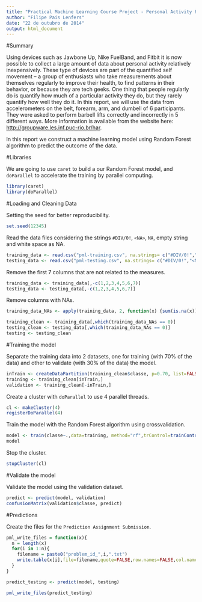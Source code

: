 ```yaml
---
title: "Practical Machine Learning Course Project - Personal Activity Prediction"
author: "Filipe Pais Lenfers"
date: "22 de outubro de 2014"
output: html_document
---
```


#Summary

Using devices such as Jawbone Up, Nike FuelBand, and Fitbit it is now possible to collect a large amount of data about personal activity relatively inexpensively. These type of devices are part of the quantified self movement – a group of enthusiasts who take measurements about themselves regularly to improve their health, to find patterns in their behavior, or because they are tech geeks. One thing that people regularly do is quantify how much of a particular activity they do, but they rarely quantify how well they do it. In this report, we will use the data from accelerometers on the belt, forearm, arm, and dumbell of 6 participants. They were asked to perform barbell lifts correctly and incorrectly in 5 different ways. More information is available from the website here: <http://groupware.les.inf.puc-rio.br/har>. 

In this report we construct a machine learning model using Random Forest algorithm to predict the outcome of the data.

#Libraries

We are going to use `caret` to build a our Random Forest model, and `doParallel` to accelerate the training by parallel computing.

```r
library(caret)
library(doParallel)
```

#Loading and Cleaning Data

Setting the seed for better reproducibility.
```r
set.seed(12345)
```

Read the data files considering the strings `#DIV/0!`, `<NA>`, `NA`, empty string and white space as NA.
```r
training_data <- read.csv("pml-training.csv", na.strings= c("#DIV/0!","<NA>","NA",""," "))
testing_data <- read.csv("pml-testing.csv", na.strings= c("#DIV/0!","<NA>","NA",""," "))
```

Remove the first 7 columns that are not related to the measures. 
```r
training_data <- training_data[,-c(1,2,3,4,5,6,7)]
testing_data <- testing_data[,-c(1,2,3,4,5,6,7)]
```

Remove columns with NAs.
```r
training_data_NAs <- apply(training_data, 2, function(x) {sum(is.na(x))})

training_clean <- training_data[,which(training_data_NAs == 0)]
testing_clean <- testing_data[,which(training_data_NAs == 0)]
testing <- testing_clean
```

#Training the model

Separate the training data into 2 datasets, one for training (with 70% of the data) and other to validate (with 30% of the data) the model.
```r
inTrain <- createDataPartition(training_clean$classe, p=0.70, list=FALSE)
training <- training_clean[inTrain,]
validation <- training_clean[-inTrain,]
```

Create a cluster with `doParallel` to use 4 parallel threads.
```r
cl <- makeCluster(4)
registerDoParallel(4)
```

Train the model with the Random Forest algorithm using crossvalidation.
```r
model <- train(classe~.,data=training, method="rf",trControl=trainControl(method = "cv"))
model
```

Stop the cluster.
```r
stopCluster(cl)
```

#Validate the model

Validate the model using the validation dataset.
```r
predict <- predict(model, validation)
confusionMatrix(validation$classe, predict)
```

#Predictions

Create the files for the `Prediction Assignment Submission`.
```r
pml_write_files = function(x){
  n = length(x)
  for(i in 1:n){
    filename = paste0("problem_id_",i,".txt")
    write.table(x[i],file=filename,quote=FALSE,row.names=FALSE,col.names=FALSE)
  }
}

predict_testing <- predict(model, testing)

pml_write_files(predict_testing)
```

